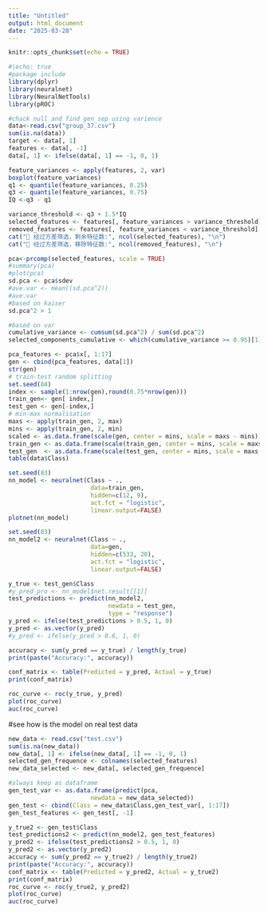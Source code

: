 ```yaml
---
title: "Untitled"
output: html_document
date: "2025-03-28"
---
```


```r
knitr::opts_chunk$set(echo = TRUE)
```


```r
#|echo: true
#package include
library(dplyr) 
library(neuralnet)
library(NeuralNetTools)
library(pROC)
```

```r
#chack null and find gen_sep using varience
data<-read.csv("group_37.csv")
sum(is.na(data))
target <- data[, 1]
features <- data[, -1]
data[, 1] <- ifelse(data[, 1] == -1, 0, 1)
```
```r
feature_variances <- apply(features, 2, var)
boxplot(feature_variances)
q1 <- quantile(feature_variances, 0.25)  
q3 <- quantile(feature_variances, 0.75) 
IQ <-q3 - q1
```


```r
variance_threshold <- q3 + 1.5*IQ
selected_features <- features[, feature_variances > variance_threshold]
removed_features <- features[, feature_variances < variance_threshold]
cat("🔹 经过方差筛选，剩余特征数:", ncol(selected_features), "\n")
cat("🔹 经过方差筛选，移除特征数:", ncol(removed_features), "\n")
```

```r
pca<-prcomp(selected_features, scale = TRUE)
#summary(pca)
#plot(pca)
sd.pca <- pca$sdev
#ave.var <- mean((sd.pca^2))
#ave.var
#based on kaiser
sd.pca^2 > 1
```

```r
#based on var
cumulative_variance <- cumsum(sd.pca^2) / sum(sd.pca^2)
selected_components_cumulative <- which(cumulative_variance >= 0.95)[1]
```

```r
pca_features <- pca$x[, 1:17]
gen <- cbind(pca_features, data[1])
str(gen)
# train-test random splitting
set.seed(84)
index <- sample(1:nrow(gen),round(0.75*nrow(gen)))
train_gen<- gen[ index,]
test_gen <- gen[-index,]
# min-max normalisation
maxs <- apply(train_gen, 2, max)
mins <- apply(train_gen, 2, min)
scaled <- as.data.frame(scale(gen, center = mins, scale = maxs - mins))
train_gen <- as.data.frame(scale(train_gen, center = mins, scale = maxs - mins))
test_gen  <- as.data.frame(scale(test_gen, center = mins, scale = maxs - mins))
table(data$Class)
```

```r
set.seed(83)
nn_model <- neuralnet(Class ~ .,
                       data=train_gen, 
                       hidden=c(12, 9), 
                       act.fct = "logistic",
                       linear.output=FALSE)
plotnet(nn_model)
```

```r
set.seed(83)
nn_model2 <- neuralnet(Class ~ .,
                       data=gen, 
                       hidden=c(533, 20), 
                       act.fct = "logistic",
                       linear.output=FALSE)
```


```r
y_true <- test_gen$Class
#y_pred_pro <- nn_model$net.result[[1]]
test_predictions <- predict(nn_model2, 
                            newdata = test_gen, 
                            type = "response")
y_pred <- ifelse(test_predictions > 0.5, 1, 0)
y_pred <- as.vector(y_pred)
#y_pred <- ifelse(y_pred > 0.6, 1, 0)
```

```r
accuracy <- sum(y_pred == y_true) / length(y_true)
print(paste("Accuracy:", accuracy))
```

```r
conf_matrix <- table(Predicted = y_pred, Actual = y_true)
print(conf_matrix)
```

```r
roc_curve <- roc(y_true, y_pred)
plot(roc_curve)
auc(roc_curve)
```



#see how is the model on real test data
```r
new_data <- read.csv("test.csv")
sum(is.na(new_data))
new_data[, 1] <- ifelse(new_data[, 1] == -1, 0, 1)
selected_gen_frequence <- colnames(selected_features)
new_data_selected <- new_data[, selected_gen_frequence]
```

```r
#always keep as dataframe
gen_test_var <- as.data.frame(predict(pca, 
                       newdata = new_data_selected))
gen_test <- cbind(Class = new_data$Class,gen_test_var[, 1:17])
gen_test_features <- gen_test[, -1] 
```


```r
y_true2 <- gen_test$Class
test_predictions2 <- predict(nn_model2, gen_test_features)
y_pred2 <- ifelse(test_predictions2 > 0.5, 1, 0)
y_pred2 <- as.vector(y_pred2)
accuracy <- sum(y_pred2 == y_true2) / length(y_true2)
print(paste("Accuracy:", accuracy))
conf_matrix <- table(Predicted = y_pred2, Actual = y_true2)
print(conf_matrix)
roc_curve <- roc(y_true2, y_pred2)
plot(roc_curve)
auc(roc_curve)
```



